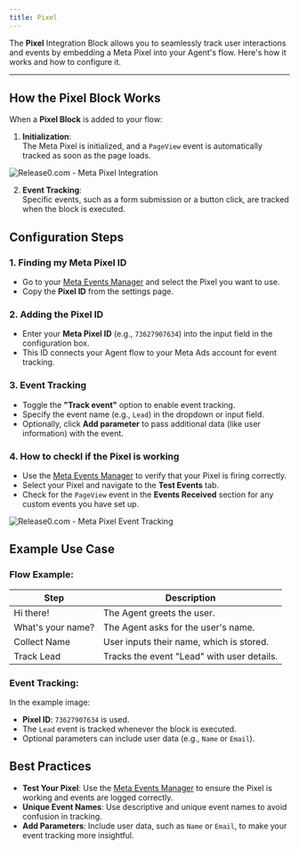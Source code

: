 ```yaml
---
title: Pixel
---
```


The **Pixel** Integration Block allows you to seamlessly track user interactions and events by embedding a Meta Pixel into your Agent's flow. Here's how it works and how to configure it.

---

## **How the Pixel Block Works**

When a **Pixel Block** is added to your flow:

1. **Initialization**:  
   The Meta Pixel is initialized, and a `PageView` event is automatically tracked as soon as the page loads.

<Frame style={{ maxWidth: '600px' }}>
  <img src="/images//blocks/integrations/meta-pixel/meta-pixel-config.png" alt="Release0.com - Meta Pixel Integration" />
</Frame>
   
2. **Event Tracking**:  
   Specific events, such as a form submission or a button click, are tracked when the block is executed.

## **Configuration Steps**

### 1. **Finding my Meta Pixel ID**
   - Go to your [Meta Events Manager](https://www.facebook.com/events_manager/) and select the Pixel you want to use.
   - Copy the **Pixel ID** from the settings page.

### 2. **Adding the Pixel ID**
   - Enter your **Meta Pixel ID** (e.g., `73627907634`) into the input field in the configuration box.
   - This ID connects your Agent flow to your Meta Ads account for event tracking.

### 3. **Event Tracking**
   - Toggle the **"Track event"** option to enable event tracking.
   - Specify the event name (e.g., `Lead`) in the dropdown or input field. 
   - Optionally, click **Add parameter** to pass additional data (like user information) with the event.


### 4. **How to checkl if the Pixel is working**
   - Use the [Meta Events Manager](https://www.facebook.com/events_manager/) to verify that your Pixel is firing correctly.
   - Select your Pixel and navigate to the **Test Events** tab.
   - Check for the `PageView` event in the **Events Received** section for any custom events you have set up.

<Frame style={{ maxWidth: '800px' }}>
     <img src="/images//blocks/integrations/meta-pixel/meta-pixel-events.png" alt="Release0.com - Meta Pixel Event Tracking" />
   </Frame> 

## **Example Use Case**

### Flow Example:
| Step       | Description                                 |
|------------|---------------------------------------------|
| Hi there!  | The Agent greets the user.                 |
| What's your name? | The Agent asks for the user's name.  |
| Collect Name | User inputs their name, which is stored.  |
| Track Lead  | Tracks the event "Lead" with user details. |

### Event Tracking:
In the example image:
- **Pixel ID**: `73627907634` is used.
- The `Lead` event is tracked whenever the block is executed.
- Optional parameters can include user data (e.g., `Name` or `Email`).


## **Best Practices**

- **Test Your Pixel**: Use the [Meta Events Manager](https://www.facebook.com/events_manager/) to ensure the Pixel is working and events are logged correctly.
- **Unique Event Names**: Use descriptive and unique event names to avoid confusion in tracking.
- **Add Parameters**: Include user data, such as `Name` or `Email`, to make your event tracking more insightful.